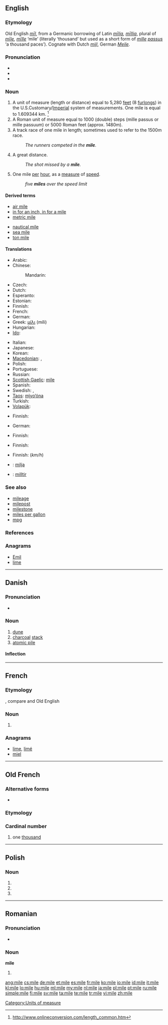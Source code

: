 {{also|milè|miłe|mìle|míle}}
==English==
{{wikipedia}}

===Etymology===
Old English ''[[mil#Old English|mīl]]'', from a Germanic borrowing of Latin ''[[milia|mīlia]], [[millia|mīllia]]'', plural of ''[[mile#Latin|mīle]], [[mille|mīlle]]'' ‘mile’ (literally ‘thousand’ but used as a short form of ''[[mille]] [[passus]]'' ‘a thousand paces’).  Cognate with Dutch ''[[mijl]]'', German ''[[Meile]]''.

===Pronunciation===
* {{IPA|/maɪl/}}
* {{audio|en-us-mile.ogg|Audio (US)}}
* {{rhymes|aɪl}}

===Noun===
{{en-noun}}

# A unit of measure (length or distance) equal to 5,280 [[feet]] (8 [[furlong]]s) in the U.S.Customary/[[Imperial]] system of measurements. One mile is equal to 1.609344 km. <ref> http://www.onlineconversion.com/length_common.htm</ref>
# A Roman unit of measure equal to 1000 (double) steps (mille passus or mille passuum) or 5000 Roman feet (approx. 1480m).
# A track race of one mile in length; sometimes used to refer to the 1500m race.
#: ''The runners competed in the '''mile'''.''
# {{slang}} A great distance.
#: ''The shot missed by a '''mile'''.''
# {{informal}} One mile [[per]] [[hour]], as a [[measure]] of [[speed]].
#: ''five '''miles''' over the speed limit''

====Derived terms====
{{rel-top|Terms derived from ''mile''}}
* [[air mile]]
* [[in for an inch, in for a mile]]
* [[metric mile]]
{{rel-mid}}
* [[nautical mile]]
* [[sea mile]]
* [[ton mile]]
{{rel-bottom}}

====Translations====
{{trans-top|measure of length}}
* Arabic: {{t|ar|ميل|m|tr=miil}}
* Chinese:
*: Mandarin: {{t-|cmn|英里|tr=yīnglǐ|sc=Hani}}
* Czech: {{t+|cs|míle|f}}
* Dutch: {{t+|nl|mijl|m}}
* Esperanto: {{t-|eo|mejlo|xs=Esperanto}}
* Estonian: {{t+|et|miil}}
* Finnish: {{t+|fi|maili}}
* French: {{t+|fr|mille|m}}
* German: {{t+|de|Meile|f}}
* Greek: [[μίλι]] (míli) {{n}}
* Hungarian: {{t+|hu|mérföld}}
* [[Ido]]: {{t+|io|milio|xs=Ido}}
{{trans-mid}}
* Italian: {{t-|it|miglio|m}}
* Japanese: {{t|ja|マイル|tr=mairu}}
* Korean: {{t|ko|마일|tr=mail|sc=Hang}}
* [[Macedonian]]: {{t|mk|милја|f|tr=mílja}},  {{t|mk|милји|p|tr=mílji}}
* Polish: {{t+|pl|mila|f}}
* Portuguese: {{t+|pt|milha|f}}
* Russian: {{t+|ru|миля|f|tr=mílja}}
* [[Scottish Gaelic]]: [[mìle]] {{f}}
* Spanish: {{t+|es|milla|f}}
* Swedish: {{t+|sv|mil|c}}, {{t|sv|engelsk mil|c}}
* [[Taos]]: [[mį̀yo’óna]]
* Turkish: {{t+|tr|mil}}
* [[Volapük]]: {{t|vo|liöl}}
{{trans-bottom}}

{{trans-top|Roman measure of length}}
* Finnish: {{t+|fi|roomalainen}} {{t+|fi|maili}}
{{trans-mid}}
* German: {{t+|de|Meile|f}}
{{trans-bottom}}

{{trans-top|track race}}
* Finnish: {{t+|fi|maili}}
{{trans-mid}}
{{trans-bottom}}

{{trans-top|slang: large distance}}
* Finnish: {{t+|fi|kilometri}}
{{trans-mid}}
{{trans-bottom}}

{{trans-top|informal: one mile per hour}}
* Finnish: {{t+|fi|kilsa}} (''km/h'')
{{trans-mid}}
{{trans-bottom}}

{{checktrans-top}}
* {{ttbc|hr}}: [[milja]] {{f}}
* {{tbc|Welsh}}: [[milltir]]
{{trans-bottom}}

===See also===
{{top2}}
* [[mileage]]
* [[milepost]]
* [[milestone]]
* [[miles per gallon]]
* [[mpg]]
{{bottom}}

===References===
<References/>

===Anagrams===
* [[Emil#English|Emil]]
* [[lime#English|lime]]

[[Category:Units of measure]]

----

==Danish==
{{wikipedia|lang=da}}

===Pronunciation===
* {{IPA|/miːlə/|[ˈmiːlə]|lang=da}}

===Noun===
{{da-noun|n|r}}

# [[dune]]
# [[charcoal]] [[stack]]
# [[atomic pile]]

====Inflection====
{{da-noun-infl|n|r}}

----

==French==

===Etymology===
{{etyl|la|fr}} {{term|mille|lang=la}}, compare {{term|mille|lang=fr}} and Old English {{term|mil|lang=ang}}

===Noun===
{{fr-noun|m}}

# {{l|en|mile}}

===Anagrams===
* [[lime#French|lime]], [[limé#French|limé]]
* [[miel#French|miel]]

----

==Old French==

===Alternative forms===
* {{l|fro|mil}}

===Etymology===
{{etyl|la|fro}} {{term|mille|lang=la}}

===Cardinal number===
{{infl|fro|cardinal number}}

# one [[thousand]]

----

==Polish==

===Noun===
{{infl|pl|noun form}}

# {{inflection of|lang=pl|mila||nom|p}}
# {{inflection of|lang=pl|mila||acc|p}}
# {{inflection of|lang=pl|mila||voc|p}}

----

==Romanian==

===Pronunciation===
* {{IPA|[ˈmile]|lang=ro}}

===Noun===
'''mile''' {{f|p}}

# {{plural of|milă|lang=ro}}

[[ang:mile]]
[[cs:mile]]
[[de:mile]]
[[et:mile]]
[[es:mile]]
[[fr:mile]]
[[ko:mile]]
[[io:mile]]
[[id:mile]]
[[it:mile]]
[[kl:mile]]
[[lo:mile]]
[[hu:mile]]
[[ml:mile]]
[[my:mile]]
[[nl:mile]]
[[ja:mile]]
[[pl:mile]]
[[pt:mile]]
[[ru:mile]]
[[simple:mile]]
[[fi:mile]]
[[sv:mile]]
[[ta:mile]]
[[te:mile]]
[[tr:mile]]
[[vi:mile]]
[[zh:mile]]